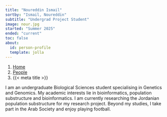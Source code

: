 ```yaml
---
title: "Noureddin Ismail"
sortby: "Ismail, Noureddin"
subtitle: "Undergrad Project Student"
image: nour.jpg 
started: "Summer 2025"
ended: "current"
toc: false
about:
  id: person-profile
  template: jolla
---
```

  
```{=html}
<nav aria-label="breadcrumb">
  <ol class="breadcrumb">
  <li class="breadcrumb-item"><a href="../../index.html">Home</a></li>
  <li class="breadcrumb-item"><a href="../../labmembers.html">People</a></li>
  <!-- <li class="breadcrumb-item active">Alumni</li> -->
  <li class="breadcrumb-item active" aria-current="page">{{< meta title >}}</li>
  </ol>
  </nav>
```

:::{#person-profile}

I am an undergraduate Biological Sciences student specialising in Genetics and Genomics. My academic interests lie in bioinformatics, population substructure and bioinformatics. I am currently researching the Jordanian population substructure for my research project. Beyond my studies, I take part in the Arab Society and enjoy playing football.
:::
